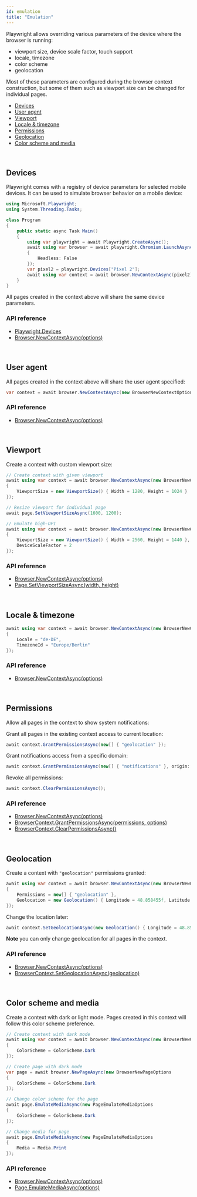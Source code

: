 ```yaml
---
id: emulation
title: "Emulation"
---
```


Playwright allows overriding various parameters of the device where the browser is running:
- viewport size, device scale factor, touch support
- locale, timezone
- color scheme
- geolocation

Most of these parameters are configured during the browser context construction, but some of them such as viewport size can be changed for individual pages.

- [Devices](#devices)
- [User agent](#user-agent)
- [Viewport](#viewport)
- [Locale & timezone](#locale--timezone)
- [Permissions](#permissions)
- [Geolocation](#geolocation)
- [Color scheme and media](#color-scheme-and-media)

<br/>

## Devices

Playwright comes with a registry of device parameters for selected mobile devices. It can be used to simulate browser behavior on a mobile device:

```csharp
using Microsoft.Playwright;
using System.Threading.Tasks;

class Program
{
    public static async Task Main()
    {
        using var playwright = await Playwright.CreateAsync();
        await using var browser = await playwright.Chromium.LaunchAsync(new BrowserTypeLaunchOptions
        {
            Headless: False
        });
        var pixel2 = playwright.Devices["Pixel 2"];
        await using var context = await browser.NewContextAsync(pixel2);
    }
}
```

All pages created in the context above will share the same device parameters.

### API reference
- [Playwright.Devices](./api/class-playwright.mdx#playwright-devices)
- [Browser.NewContextAsync(options)](./api/class-browser.mdx#browser-new-context)

<br/>

## User agent

All pages created in the context above will share the user agent specified:

```csharp
var context = await browser.NewContextAsync(new BrowserNewContextOptions { UserAgent = "My User Agent" });
```

### API reference
- [Browser.NewContextAsync(options)](./api/class-browser.mdx#browser-new-context)

<br/>

## Viewport

Create a context with custom viewport size:

```csharp
// Create context with given viewport
await using var context = await browser.NewContextAsync(new BrowserNewContextOptions
{
    ViewportSize = new ViewportSize() { Width = 1280, Height = 1024 }
});

// Resize viewport for individual page
await page.SetViewportSizeAsync(1600, 1200);

// Emulate high-DPI
await using var context = await browser.NewContextAsync(new BrowserNewContextOptions
{
    ViewportSize = new ViewportSize() { Width = 2560, Height = 1440 },
    DeviceScaleFactor = 2
});
```

### API reference
- [Browser.NewContextAsync(options)](./api/class-browser.mdx#browser-new-context)
- [Page.SetViewportSizeAsync(width, height)](./api/class-page.mdx#page-set-viewport-size)

<br/>

## Locale & timezone

```csharp
await using var context = await browser.NewContextAsync(new BrowserNewContextOptions
{
    Locale = "de-DE",
    TimezoneId = "Europe/Berlin"
});
```

### API reference
- [Browser.NewContextAsync(options)](./api/class-browser.mdx#browser-new-context)

<br/>

## Permissions

Allow all pages in the context to show system notifications:

Grant all pages in the existing context access to current location:

```csharp
await context.GrantPermissionsAsync(new[] { "geolocation" });
```

Grant notifications access from a specific domain:

```csharp
await context.GrantPermissionsAsync(new[] { "notifications" }, origin: "https://skype.com");
```

Revoke all permissions:

```csharp
await context.ClearPermissionsAsync();
```

### API reference
- [Browser.NewContextAsync(options)](./api/class-browser.mdx#browser-new-context)
- [BrowserContext.GrantPermissionsAsync(permissions, options)](./api/class-browsercontext.mdx#browser-context-grant-permissions)
- [BrowserContext.ClearPermissionsAsync()](./api/class-browsercontext.mdx#browser-context-clear-permissions)

<br/>

## Geolocation

Create a context with `"geolocation"` permissions granted:

```csharp
await using var context = await browser.NewContextAsync(new BrowserNewContextOptions
{
    Permissions = new[] { "geolocation" },
    Geolocation = new Geolocation() { Longitude = 48.858455f, Latitude = 2.294474f }
});
```

Change the location later:

```csharp
await context.SetGeolocationAsync(new Geolocation() { Longitude = 48.858455f, Latitude = 2.294474f });
```

**Note** you can only change geolocation for all pages in the context.

### API reference
- [Browser.NewContextAsync(options)](./api/class-browser.mdx#browser-new-context)
- [BrowserContext.SetGeolocationAsync(geolocation)](./api/class-browsercontext.mdx#browser-context-set-geolocation)

<br/>

## Color scheme and media

Create a context with dark or light mode. Pages created in this context will follow this color scheme preference.

```csharp
// Create context with dark mode
await using var context = await browser.NewContextAsync(new BrowserNewContextOptions
{
    ColorScheme = ColorScheme.Dark
});

// Create page with dark mode
var page = await browser.NewPageAsync(new BrowserNewPageOptions
{
    ColorScheme = ColorScheme.Dark
});

// Change color scheme for the page
await page.EmulateMediaAsync(new PageEmulateMediaOptions
{
    ColorScheme = ColorScheme.Dark
});

// Change media for page
await page.EmulateMediaAsync(new PageEmulateMediaOptions
{
    Media = Media.Print
});
```

### API reference
- [Browser.NewContextAsync(options)](./api/class-browser.mdx#browser-new-context)
- [Page.EmulateMediaAsync(options)](./api/class-page.mdx#page-emulate-media)

[Accessibility]: ./api/class-accessibility.mdx "Accessibility"
[Browser]: ./api/class-browser.mdx "Browser"
[BrowserContext]: ./api/class-browsercontext.mdx "BrowserContext"
[BrowserType]: ./api/class-browsertype.mdx "BrowserType"
[ConsoleMessage]: ./api/class-consolemessage.mdx "ConsoleMessage"
[Dialog]: ./api/class-dialog.mdx "Dialog"
[Download]: ./api/class-download.mdx "Download"
[ElementHandle]: ./api/class-elementhandle.mdx "ElementHandle"
[FileChooser]: ./api/class-filechooser.mdx "FileChooser"
[Frame]: ./api/class-frame.mdx "Frame"
[JSHandle]: ./api/class-jshandle.mdx "JSHandle"
[Keyboard]: ./api/class-keyboard.mdx "Keyboard"
[Locator]: ./api/class-locator.mdx "Locator"
[Mouse]: ./api/class-mouse.mdx "Mouse"
[Page]: ./api/class-page.mdx "Page"
[Playwright]: ./api/class-playwright.mdx "Playwright"
[Request]: ./api/class-request.mdx "Request"
[Response]: ./api/class-response.mdx "Response"
[Route]: ./api/class-route.mdx "Route"
[Selectors]: ./api/class-selectors.mdx "Selectors"
[TimeoutError]: ./api/class-timeouterror.mdx "TimeoutError"
[Touchscreen]: ./api/class-touchscreen.mdx "Touchscreen"
[Tracing]: ./api/class-tracing.mdx "Tracing"
[Video]: ./api/class-video.mdx "Video"
[WebSocket]: ./api/class-websocket.mdx "WebSocket"
[WebSocketFrame]: ./api/class-websocketframe.mdx "WebSocketFrame"
[Worker]: ./api/class-worker.mdx "Worker"
[Element]: https://developer.mozilla.org/en-US/docs/Web/API/element "Element"
[EvaluationArgument]: ./core-concepts.mdx#evaluation-argument "EvaluationArgument"
[Promise]: https://developer.mozilla.org/en-US/docs/Web/JavaScript/Reference/Global_Objects/Promise "Promise"
[iterator]: https://developer.mozilla.org/en-US/docs/Web/JavaScript/Reference/Iteration_protocols "Iterator"
[origin]: https://developer.mozilla.org/en-US/docs/Glossary/Origin "Origin"
[selector]: https://developer.mozilla.org/en-US/docs/Web/CSS/CSS_Selectors "selector"
[Serializable]: https://developer.mozilla.org/en-US/docs/Web/JavaScript/Reference/Global_Objects/JSON/stringify#Description "Serializable"
[UIEvent.detail]: https://developer.mozilla.org/en-US/docs/Web/API/UIEvent/detail "UIEvent.detail"
[UnixTime]: https://en.wikipedia.org/wiki/Unix_time "Unix Time"
[xpath]: https://developer.mozilla.org/en-US/docs/Web/XPath "xpath"

[bool]: https://docs.microsoft.com/en-us/dotnet/api/system.boolean "bool"
[double]: https://docs.microsoft.com/en-us/dotnet/api/system.double "double"
[byte]: https://docs.microsoft.com/en-us/dotnet/api/system.byte "byte"
[int]: https://docs.microsoft.com/en-us/dotnet/api/system.int32 "int"
[void]: https://docs.microsoft.com/en-us/dotnet/csharp/language-reference/builtin-types/void "void"
[string]: https://docs.microsoft.com/en-us/dotnet/api/system.string "string"
[URL]: https://nodejs.org/api/url.html "URL"
[Regex]: https://docs.microsoft.com/en-us/dotnet/api/system.text.regularexpressions.regex "Regex"

[Action]: https://docs.microsoft.com/en-us/dotnet/api/system.action-1 "Action"
[Func]: https://docs.microsoft.com/en-us/dotnet/api/system.func-2 "Func"
[IEnumerable]: https://docs.microsoft.com/en-us/dotnet/api/system.collections.ienumerable "IEnumerable"
[IDictionary]: https://docs.microsoft.com/en-us/dotnet/api/system.collections.idictionary "IDictionary"
[Task]: https://docs.microsoft.com/en-us/dotnet/api/system.threading.tasks.task?view=net-5.0 "Task"
[IReadOnlyDictionary]: https://docs.microsoft.com/en-us/dotnet/api/system.collections.generic.ireadonlydictionary-2 "IReadOnlyDictionary"
[JsonElement]: https://docs.microsoft.com/en-us/dotnet/api/system.text.json.jsonelement "JsonElement"

[all available image tags]: https://mcr.microsoft.com/v2/playwright/tags/list "all available image tags"
[Docker Hub]: https://hub.docker.com/_/microsoft-playwright "Docker Hub"
[Dockerfile.focal]: https://github.com/microsoft/playwright/blob/master/utils/docker/Dockerfile.focal "Dockerfile.focal"

